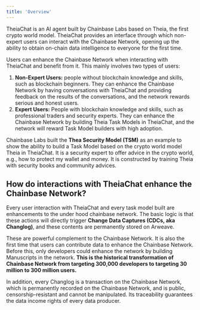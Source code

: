 ```yaml
---
title: 'Overview'
---
```


TheiaChat is an AI agent built by Chainbase Labs based on Theia, the first crypto world model. TheiaChat provides an interface through which non-expert users can interact with the Chainbase Network, opening up the ability to obtain on-chain data intelligence to everyone for the first time. 

Users can enhance the Chainbase Network when interacting with TheiaChat and benefit from it. This mainly involves two types of users:

1. **Non-Expert Users:** people without blockchain knowledge and skills, such as blockchain beginners. They can enhance the Chainbase Network by having conversations with TheiaChat and providing feedback on the results of the conversations, and the network rewards serious and honest users.
2. **Expert Users:** People with blockchain knowledge and skills, such as professional traders and security experts. They can enhance the Chainbase Network by building Theia Task Models in TheiaChat, and the network will reward Task Model builders with high adoption.

Chainbase Labs built the **Thea Security Model (TSM)** as an example to show the ability to build a Task Model based on the crypto world model Theia in TheiaChat. It is a security expert to offer advice in the crypto world, e.g., how to protect my wallet and money. It is constructed by training Theia with security books and community advices. 

## How do interactions with TheiaChat enhance the Chainbase Network?

Every user interaction with TheiaChat and every task model built are enhancements to the under hood chainbase network. The basic logic is that these actions will directly trigger **Change Data Captures (CDCs, aka Changlog)**, and these contents are permanently stored on Arweave. 

These are powerful complement to the Chainbase Network. It is also the first time that users can contribute data to enhance the Chainbase Network. Before this, only developers could enhance the network by building Manuscripts in the network. **This is the historical transformation of Chainbase Network from targeting 300,000 developers to targeting 30 million to 300 million users.**

In addition, every Changlog is a transaction on the Chainbase Network, which is permanently recorded on the Chainbase Network, and is public, censorship-resistant and cannot be manipulated. Its traceability guarantees the data income rights of every data producer.
